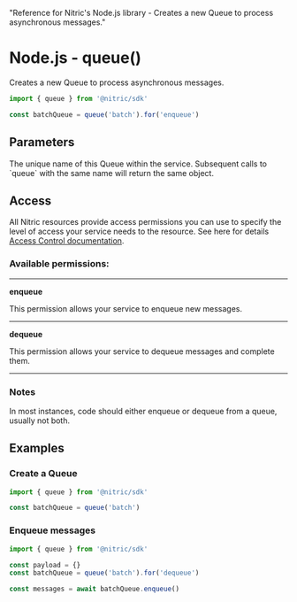   "Reference for Nitric's Node.js library - Creates a new Queue to process asynchronous messages."

# Node.js - queue()

Creates a new Queue to process asynchronous messages.

```javascript
import { queue } from '@nitric/sdk'

const batchQueue = queue('batch').for('enqueue')
```

## Parameters

<Properties>
  <Property name="name" required type="string">
    The unique name of this Queue within the service. Subsequent calls to
    `queue` with the same name will return the same object.
  </Property>
</Properties>

## Access

All Nitric resources provide access permissions you can use to specify the level of access your service needs to the resource. See here for details [Access Control documentation](/assets/access-control).

### Available permissions:

---

**enqueue**

This permission allows your service to enqueue new messages.

---

**dequeue**

This permission allows your service to dequeue messages and complete them.

---

### Notes

In most instances, code should either enqueue or dequeue from a queue, usually not both.

## Examples

### Create a Queue

```javascript
import { queue } from '@nitric/sdk'

const batchQueue = queue('batch')
```

### Enqueue messages

```javascript
import { queue } from '@nitric/sdk'

const payload = {}
const batchQueue = queue('batch').for('dequeue')

const messages = await batchQueue.enqueue()
```
